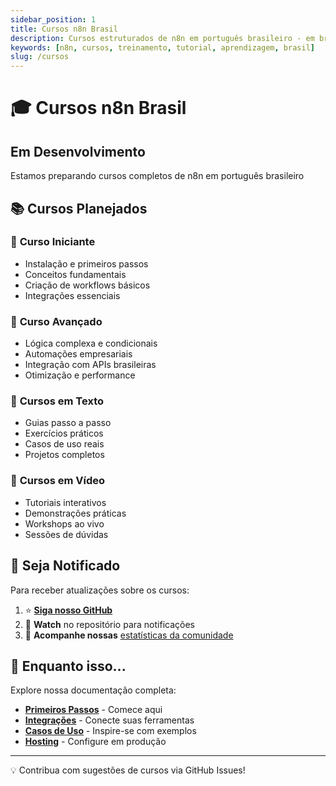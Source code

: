 ---
sidebar_position: 1
title: Cursos n8n Brasil
description: Cursos estruturados de n8n em português brasileiro - em breve
keywords: [n8n, cursos, treinamento, tutorial, aprendizagem, brasil]
slug: /cursos
---


# 🎓 Cursos n8n Brasil

<div style={{
  background: 'linear-gradient(135deg, #ff6a00 0%, #ea4b71 100%)',
  padding: '2rem',
  borderRadius: '12px',
  color: 'white',
  textAlign: 'center',
  marginBottom: '2rem'
}}>
  <IonicIcon name="school-outline" style={{fontSize: '48px', marginBottom: '1rem'}} />
  <h2 style={{color: 'white', marginBottom: '1rem'}}>Em Desenvolvimento</h2>
  <p style={{fontSize: '1.2rem', marginBottom: '0'}}>
    Estamos preparando cursos completos de n8n em português brasileiro
  </p>
</div>

## 📚 Cursos Planejados

### 🚀 **Curso Iniciante**
- Instalação e primeiros passos
- Conceitos fundamentais
- Criação de workflows básicos
- Integrações essenciais

### 🎯 **Curso Avançado**
- Lógica complexa e condicionais
- Automações empresariais
- Integração com APIs brasileiras
- Otimização e performance

### 📱 **Cursos em Texto**
- Guias passo a passo
- Exercícios práticos
- Casos de uso reais
- Projetos completos

### 🎥 **Cursos em Vídeo**
- Tutoriais interativos
- Demonstrações práticas
- Workshops ao vivo
- Sessões de dúvidas

## 🔔 **Seja Notificado**

Para receber atualizações sobre os cursos:

1. ⭐ **[Siga nosso GitHub](https://github.com/n8n-brasil/n8n-Doc-PT-BR)**
2. 👀 **Watch** no repositório para notificações
3. 📢 **Acompanhe nossas** [estatísticas da comunidade](/comunidade/estatisticas)

## 🚀 **Enquanto isso...**

Explore nossa documentação completa:

- **[Primeiros Passos](/primeiros-passos)** - Comece aqui
- **[Integrações](/integracoes)** - Conecte suas ferramentas
- **[Casos de Uso](/comunidade)** - Inspire-se com exemplos
- **[Hosting](/hosting-n8n)** - Configure em produção

---

<div style={{textAlign: 'center', fontSize: '1.1rem', fontWeight: 'bold', color: '#ea4b71'}}>
  💡 Contribua com sugestões de cursos via GitHub Issues!
</div>

